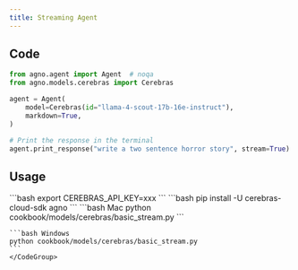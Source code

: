 ```yaml
---
title: Streaming Agent
---
```


## Code

```python cookbook/models/cerebras/basic_stream.py
from agno.agent import Agent  # noqa
from agno.models.cerebras import Cerebras

agent = Agent(
    model=Cerebras(id="llama-4-scout-17b-16e-instruct"),
    markdown=True,
)

# Print the response in the terminal
agent.print_response("write a two sentence horror story", stream=True)
```

## Usage

<Steps>
  <Snippet file="create-venv-step.mdx" />

  <Step title="Set your API key">
    ```bash
    export CEREBRAS_API_KEY=xxx
    ```
  </Step>

  <Step title="Install libraries">
    ```bash
    pip install -U cerebras-cloud-sdk agno
    ```
  </Step>

  <Step title="Run Agent">
    <CodeGroup>
    ```bash Mac
    python cookbook/models/cerebras/basic_stream.py
    ```

    ```bash Windows
    python cookbook/models/cerebras/basic_stream.py
    ```
    </CodeGroup>
  </Step>
</Steps>
